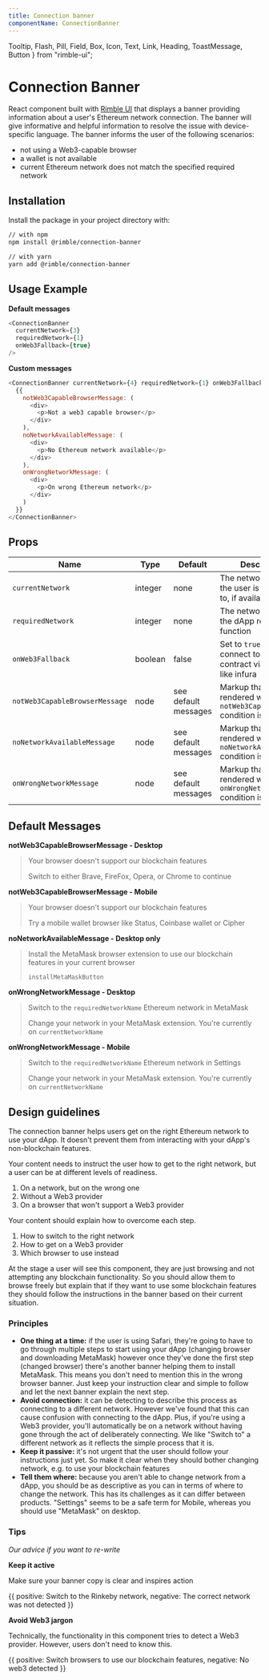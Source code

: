 ```yaml
---
title: Connection banner
componentName: ConnectionBanner
---
```


  Tooltip,
  Flash,
  Pill,
  Field,
  Box,
  Icon,
  Text,
  Link,
  Heading,
  ToastMessage,
  Button
} from "rimble-ui";

# Connection Banner

React component built with [Rimble UI](https://github.com/ConsenSys/rimble-ui) that displays a banner providing information about a user's Ethereum network connection. The banner will give informative and helpful information to resolve the issue with device-specific language. The banner informs the user of the following scenarios:

- not using a Web3-capable browser
- a wallet is not available
- current Ethereum network does not match the specified required network

## Installation

Install the package in your project directory with:

```sh
// with npm
npm install @rimble/connection-banner

// with yarn
yarn add @rimble/connection-banner
```

## Usage Example

**Default messages**

```js is=react-live
<ConnectionBanner
  currentNetwork={3}
  requiredNetwork={1}
  onWeb3Fallback={true}
/>
```


**Custom messages**

```js is=react-live
<ConnectionBanner currentNetwork={4} requiredNetwork={1} onWeb3Fallback={true}>
  {{
    notWeb3CapableBrowserMessage: (
      <div>
        <p>Not a web3 capable browser</p>
      </div>
    ),
    noNetworkAvailableMessage: (
      <div>
        <p>No Ethereum network available</p>
      </div>
    ),
    onWrongNetworkMessage: (
      <div>
        <p>On wrong Ethereum network</p>
      </div>
    )
  }}
</ConnectionBanner>
```

## Props

| Name                           | Type    | Default              | Description                                                                    |
| ------------------------------ | ------- | -------------------- | ------------------------------------------------------------------------------ |
| `currentNetwork`               | integer | none                 | The network ID that the user is connected to, if available                     |
| `requiredNetwork`              | integer | none                 | The network ID that the dApp requires to function                              |
| `onWeb3Fallback`               | boolean | false                | Set to `true` when you connect to a smart contract via a provider like infura  |
| `notWeb3CapableBrowserMessage` | node    | see default messages | Markup that will be rendered when the `notWeb3CapableBrowser` condition is met |
| `noNetworkAvailableMessage`    | node    | see default messages | Markup that will be rendered when the `noNetworkAvailable` condition is met    |
| `onWrongNetworkMessage`        | node    | see default messages | Markup that will be rendered when the `onWrongNetwork` condition is met        |

## Default Messages

**notWeb3CapableBrowserMessage - Desktop**

> Your browser doesn't support our blockchain features
>
> Switch to either Brave, FireFox, Opera, or Chrome to continue

**notWeb3CapableBrowserMessage - Mobile**

> Your browser doesn't support our blockchain features
>
> Try a mobile wallet browser like Status, Coinbase wallet or Cipher

**noNetworkAvailableMessage - Desktop only**

> Install the MetaMask browser extension to use our blockchain features in your current browser
>
> `installMetaMaskButton`

**onWrongNetworkMessage - Desktop**

> Switch to the `requiredNetworkName` Ethereum network in MetaMask
>
> Change your network in your MetaMask extension. You're currently on `currentNetworkName`

**onWrongNetworkMessage - Mobile**

> Switch to the `requiredNetworkName` Ethereum network in Settings
>
> Change your network in your MetaMask extension. You're currently on `currentNetworkName`

## Design guidelines

The connection banner helps users get on the right Ethereum network to use your dApp. It doesn't prevent them from interacting with your dApp's non-blockchain features.

Your content needs to instruct the user how to get to the right network, but a user can be at different levels of readiness.

1. On a network, but on the wrong one
2. Without a Web3 provider
3. On a browser that won't support a Web3 provider

Your content should explain how to overcome each step.

1. How to switch to the right network
2. How to get on a Web3 provider
3. Which browser to use instead

At the stage a user will see this component, they are just browsing and not attempting any blockchain functionality. So you should allow them to browse freely but explain that if they want to use some blockchain features they should follow the instructions in the banner based on their current situation.

### Principles

- **One thing at a time:** if the user is using Safari, they're going to have to go through multiple steps to start using your dApp (changing browser and downloading MetaMask) however once they've done the first step (changed browser) there's another banner helping them to install MetaMask. This means you don't need to mention this in the wrong browser banner. Just keep your instruction clear and simple to follow and let the next banner explain the next step.
- **Avoid connection:** it can be detecting to describe this process as connecting to a different network. However we've found that this can cause confusion with connecting to the dApp. Plus, if you're using a Web3 provider, you'll automatically be on a network without having gone through the act of deliberately connecting. We like "Switch to" a different network as it reflects the simple process that it is.
- **Keep it passive:** it's not urgent that the user should follow your instructions just yet. So make it clear when they should bother changing network, e.g. to use your blockchain features
- **Tell them where:** because you aren't able to change network from a dApp, you should be as descriptive as you can in terms of where to change the network. This has its challenges as it can differ between products. "Settings" seems to be a safe term for Mobile, whereas you should use "MetaMask" on desktop.

### Tips

_Our advice if you want to re-write_

**Keep it active**

Make sure your banner copy is clear and inspires action

<DoDont>
  {{
    positive: <Text>Switch to the Rinkeby network</Text>,
    negative: <Text>The correct network was not detected</Text>
  }}
</DoDont>

**Avoid Web3 jargon**

Technically, the functionality in this component tries to detect a Web3 provider. However, users don't need to know this.

<DoDont>
  {{
    positive: <Text>Switch browsers to use our blockchain features</Text>,
    negative: <Text>No web3 detected</Text>
  }}
</DoDont>
